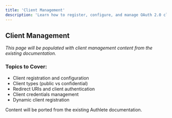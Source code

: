 ```yaml
---
title: 'Client Management'
description: 'Learn how to register, configure, and manage OAuth 2.0 clients'
---
```


## Client Management

*This page will be populated with client management content from the existing documentation.*

### Topics to Cover:
- Client registration and configuration
- Client types (public vs confidential)
- Redirect URIs and client authentication
- Client credentials management
- Dynamic client registration

<Note>
Content will be ported from the existing Authlete documentation.
</Note>
